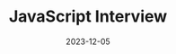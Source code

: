---
title: JavaScript Interview 
description: Learn JavaScript Interview
published: true
category: design pattern
date: 2023-12-05
---